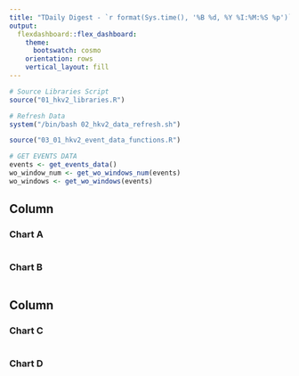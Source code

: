 ```yaml
---
title: "TDaily Digest - `r format(Sys.time(), '%B %d, %Y %I:%M:%S %p')`"
output: 
  flexdashboard::flex_dashboard:
    theme:
      bootswatch: cosmo
    orientation: rows
    vertical_layout: fill
---
```


```r
# Source Libraries Script
source("01_hkv2_libraries.R")

# Refresh Data
system("/bin/bash 02_hkv2_data_refresh.sh")

source("03_01_hkv2_event_data_functions.R")

# GET EVENTS DATA
events <- get_events_data()
wo_window_num <- get_wo_windows_num(events)
wo_windows <- get_wo_windows(events)
```

Column {data-width=650 .tabset}
-----------------------------------------------------------------------

### Chart A

```r

```

### Chart B

```r

```

Column {data-width=350}
-----------------------------------------------------------------------

### Chart C

```r

```

### Chart D

```r

```

